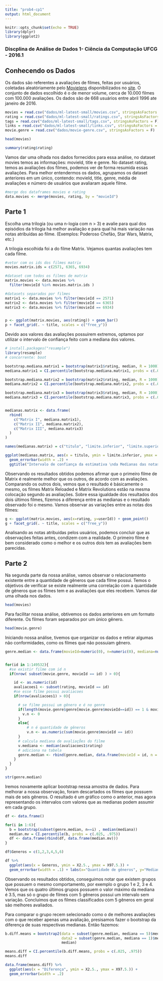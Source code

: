 ```yaml
---
title: "prob4-cp1"
output: html_document
---
```


```r
knitr::opts_chunk$set(echo = TRUE)
library(dplyr)
library(ggplot2)
```

### Discplina de Análise de Dados 1- Ciência da Computação UFCG - 2016.1

## Conhecendo os Dados
Os dados são referentes a avaliações de filmes, feitas por usuários, coletadas aleatóriamente pelo [Movielens](https://movielens.org/) disponibilizados no [site](http://grouplens.org/datasets/movielens/latest/). O conjunto de dados escolhido é o de menor volume, cerca de 10.000 filmes com 100.000 avaliações. Os dados são de 668 usuários entre abril 1996 ate janeiro de 2016.

```r
movies = read.csv("dados/ml-latest-small/movies.csv", stringsAsFactors = F)
rating = read.csv("dados/ml-latest-small/ratings.csv", stringsAsFactors = F)
tags = read.csv("dados/ml-latest-small/tags.csv", stringsAsFactors = F)
links = read.csv("dados/ml-latest-small/links.csv", stringsAsFactors = F)
movie.genre = read.csv("dados/movie-genre.csv", stringsAsFactors = F)

head(movies)

summary(rating$rating)

```
Vamos dar uma olhada nos dados fornecidos para essa análise, no dataset movies temos as informações: movieId, title e genre. No dataset rating, temos as avaliações dos filmes, podemos ver de forma resumida essas avaliações. 
Para melhor entendermos os dados, agrupamos os dataset anteriores em um único, contendo: movieId, title, genre, média de avaliações e número de usuários que avaliaram aquele filme.
```r
#merge dos dataframes movies e rating
data.movies <- merge(movies, rating, by = "movieId")
```

## Parte 1
Escolha uma trilogia (ou uma n-logia com n > 3) e avalie para qual dos episódios da trilogia há melhor avaliação e para qual há mais variação nas notas atribuídas ao filme. (Exemplos: Poderoso Chefão, Star Wars, Matrix, etc.)

A trilogia escolhida foi a do filme Matrix. Vejamos quantas avaliações tem cada filme.

```r
#vetor com os ids dos filmes matrix
movies.matrix.ids = c(2571, 6365, 6934)

#dataset com todos os filmes de matrix
matrix.movies <- data.movies %>%
  filter(movieId %in% movies.matrix.ids )

#datasets separados por filmes
matrix1 <- data.movies %>% filter(movieId == 2571)
matrix2 <- data.movies %>% filter(movieId == 6365)
matrix3 <- data.movies %>% filter(movieId == 6934)


p <- ggplot(matrix.movies, aes(rating)) + geom_bar()
p + facet_grid(. ~ title, scales = c("free_y"))

```


Devido aos valores das avaliações possuirem extremos, optamos por utilizar o intervalo de confiança feito com a mediana dos valores. 
```r
# install.packages("resample")
library(resample)
# concorrente: boot

bootstrap.mediana.matrix1 = bootstrap(matrix1$rating, median, R = 1000)
mediana.matrix1 = CI.percentile(bootstrap.mediana.matrix1, probs = c(.025, .975))

bootstrap.mediana.matrix2 = bootstrap(matrix2$rating, median, R = 1000)
mediana.matrix2 = CI.percentile(bootstrap.mediana.matrix2, probs = c(.025, .975))

bootstrap.mediana.matrix3 = bootstrap(matrix3$rating, median, R = 1000)
mediana.matrix3 = CI.percentile(bootstrap.mediana.matrix3, probs = c(.025, .975))


medianas.matrix <- data.frame(
  rbind(
    c("Matrix I", mediana.matrix1),
    c("Matrix II", mediana.matrix2),
    c("Matrix III", mediana.matrix3)
  )
)

names(medianas.matrix) = c("titulo", "limite.inferior", "limite.superior")

ggplot(medianas.matrix, aes(x = titulo, ymin = limite.inferior, ymax = limite.superior)) +
  geom_errorbar(width = .2) +
  ggtitle("Intervalo de confiança da estimativa \nda Medianas das notas dos filmes Matrix")

```
Observando os resultados obtidos podemos afirmar que o primeiro filme de Matrix é realmente melhor que os outros, de acordo com as avaliações. Comparando os outros dois, vemos que o resultado é básicamente o mesmo, os filmes Matrix Reloaded e  Matrix Revolutions estão na mesma colocação segundo as avaliações. Sobre essa igualdade dos resultados dos dois últimos filmes, fizemos a diferença entre as medianas e o resultado observado foi o mesmo. 
Vamos observar as variações entre as notas dos filmes:

```r
g <- ggplot(matrix.movies, aes(x=rating, y=userId)) + geom_point()
g + facet_grid(. ~ title, scales = c("free_y"))

```
Analisando as notas atribuidas pelos usuários, podemos concluir que as observações feitas antes, condizem com a realidade. O primeiro filme é bem considerado como o melhor e os outros dois tem as avaliações bem parecidas. 


## Parte 2
Na segunda parte da nossa análise, vamos observar o relacionamento existente entre a quantidade de gêneros que cada filme possui. Temos o objetivos de verificar se existe realmente uma correlação com a quantidade de gêneros que os filmes tem e as avaliações que eles recebem. 
Vamos dar uma olhada nos dados.

```r
head(movies)
```

Para facilitar nossa análise, obtivemos os dados anteriores em um formato diferente. Os filmes foram separados por um único gênero.
```r
head(movie.genre)

```

Iniciando nossa análise, tivemos que organizar os dados e retirar algumas não conformidades, como os filmes que não possuiam gênero.

```r

genre.median <- data.frame(movieId=numeric(0), n=numeric(0), mediana=numeric(0))


for(id in 1:149532){
  #se existir filme com id n
  if(nrow( subset(movie.genre, movieId == id) ) > 0){

    id <- as.numeric(id)
    avaliacoes1 <- subset(rating, movieId == id)
    #se esse filme possui avaliacoes
    if(nrow(avaliacoes1) > 0){

      # se filme possui um gênero e é no genre
      if(length(movie.genre$genre[movie.genre$movieId==id]) == 1 & movie.genre$genre[movie.genre$movieId==id]  == "(no genres listed)"){
        v.n <- 0
      }
      else{
          # n é quantidade de gêneros
          v.n <- as.numeric(sum(movie.genre$movieId == id))
      }
      # calcula mediana de avaliaçÕes do filme
      v.mediana <- median(avaliacoes1$rating)
      # adiciona na tabela
      genre.median <- rbind(genre.median, data.frame(movieId = id, n = v.n, mediana = v.mediana))
    }
  }
}

str(genre.median)

```
Iremos novamente aplicar bootstrap nessa amostra de dados. Para melhorar a nossa observação, foram descartados os filmes que possuem mais de seis gêneros. O resultado é um gráfico como o anterior, mas agora representando os intervalos com valores que as medianas podem assumir em cada grupo.
```r
df <- data.frame()

for(i in 1:6){
  b = bootstrap(subset(genre.median, n==i) , median(mediana))
  median.mv = CI.percentile(b, probs = c(.025, .975))
  df <- data.frame(rbind(df, data.frame(median.mv)))
}

df$Generos = c(1,2,3,4,5,6)

df %>% 
  ggplot(aes(x = Generos, ymin = X2.5., ymax = X97.5.)) + 
  geom_errorbar(width = .1) + labs(x="Quantidade de gêneros", y="Mediana")
```

Observando os resultados obtidos, conseguimos notar que existem grupos que possuem o mesmo comportamento, por exemplo o grupo 1 e 2, 3 e 4. Vemos que os quatro últimos grupos possuem o valor máximo da mediana é 3.5, mas só o grupo de filmes com 5 gêneros possui um intervalo sem variação.
Concluímos que os filmes classificados com 5 gêneros em geral são melhores avaliados.

Para comparar o grupo recem selecionado como o de melhores avaliações com o que receber apenas uma avaliação, presisamos fazer o bootstrap da diferença de suas respectivas medianas. Então fazemos:
```r
b.diff.means = bootstrap2(data = subset(genre.median, mediana == 5)$mediana, 
                          data2 = subset(genre.median, mediana == 1)$mediana, 
                          median)

means.diff = CI.percentile(b.diff.means, probs = c(.025, .975))
means.diff

data.frame(means.diff) %>% 
  ggplot(aes(x = "Diferença", ymin = X2.5., ymax = X97.5.)) + 
  geom_errorbar(width = .2)
```
